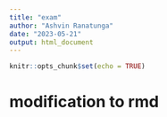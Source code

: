 ```yaml
---
title: "exam"
author: "Ashvin Ranatunga"
date: "2023-05-21"
output: html_document
---
```


```r
knitr::opts_chunk$set(echo = TRUE)
```


# modification to rmd